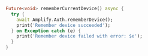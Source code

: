 ```dart
Future<void> rememberCurrentDevice() async {
  try {
    await Amplify.Auth.rememberDevice();
    print('Remember device succeeded');
  } on Exception catch (e) {
    print('Remember device failed with error: $e');
  }
}
```
